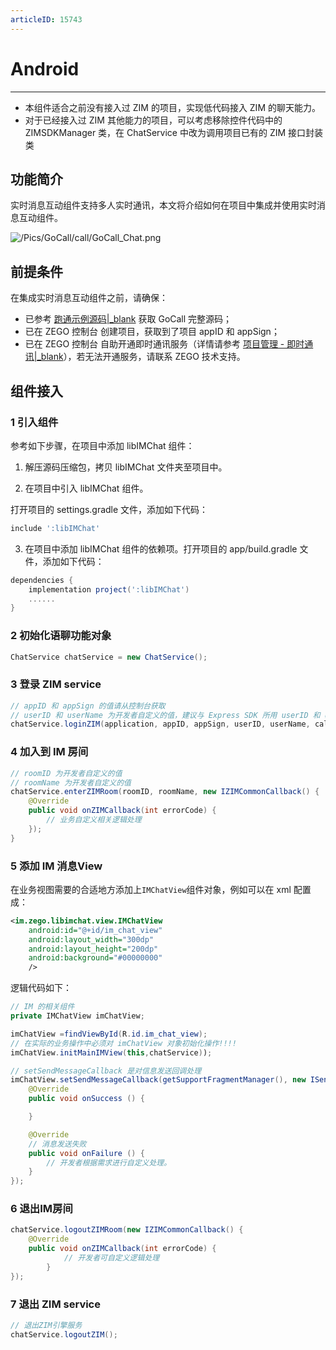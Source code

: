 ```yaml
---
articleID: 15743
---
```

# Android

---

<div class="mk-hint">


- 本组件适合之前没有接入过 ZIM 的项目，实现低代码接入 ZIM 的聊天能力。
- 对于已经接入过 ZIM 其他能力的项目，可以考虑移除控件代码中的 ZIMSDKManager 类，在 ChatService 中改为调用项目已有的 ZIM 接口封装类

</div>


## 功能简介

实时消息互动组件支持多人实时通讯，本文将介绍如何在项目中集成并使用实时消息互动组件。

![/Pics/GoCall/call/GoCall_Chat.png](http://doc.oa.zego.im/Pics/GoCall/call/GoCall_Chat.png)

## 前提条件

在集成实时消息互动组件之前，请确保：

- 已参考 [跑通示例源码\|_blank](#15743) 获取 GoCall 完整源码；
- 已在 ZEGO 控制台 创建项目，获取到了项目 appID 和 appSign；
- 已在 ZEGO 控制台 自助开通即时通讯服务（详情请参考 [项目管理 - 即时通讯\|_blank](#14994)），若无法开通服务，请联系 ZEGO 技术支持。

## 组件接入

### 1 引入组件

参考如下步骤，在项目中添加 libIMChat 组件：

1. 解压源码压缩包，拷贝 libIMChat 文件夹至项目中。

2. 在项目中引入 libIMChat 组件。

打开项目的 settings.gradle 文件，添加如下代码：

```gradle
include ':libIMChat'
```

3. 在项目中添加 libIMChat 组件的依赖项。打开项目的 app/build.gradle 文件，添加如下代码：

```gradle
dependencies {
    implementation project(':libIMChat')
    ......
}
```

### 2 初始化语聊功能对象

```java
ChatService chatService = new ChatService();
```

### 3 登录 ZIM service

```java
// appID 和 appSign 的值请从控制台获取
// userID 和 userName 为开发者自定义的值，建议与 Express SDK 所用 userID 和 userName 保持一致
chatService.loginZIM(application, appID, appSign, userID, userName, callback);
```

### 4 加入到 IM 房间

```java
// roomID 为开发者自定义的值
// roomName 为开发者自定义的值
chatService.enterZIMRoom(roomID, roomName, new IZIMCommonCallback() {
    @Override
    public void onZIMCallback(int errorCode) {
        // 业务自定义相关逻辑处理
    });
}
```

### 5 添加 IM 消息View


在业务视图需要的合适地方添加上`IMChatView`组件对象，例如可以在 xml 配置成：

```xml
<im.zego.libimchat.view.IMChatView
    android:id="@+id/im_chat_view"
    android:layout_width="300dp"
    android:layout_height="200dp"
    android:background="#00000000"
    />
```

逻辑代码如下：
```java
// IM 的相关组件
private IMChatView imChatView;

imChatView =findViewById(R.id.im_chat_view);
// 在实际的业务操作中必须对 imChatView 对象初始化操作!!!!
imChatView.initMainIMView(this,chatService));

// setSendMessageCallback 是对信息发送回调处理
imChatView.setSendMessageCallback(getSupportFragmentManager(), new ISendMessageCallback() {
    @Override
    public void onSuccess () {

    }

    @Override
    // 消息发送失败
    public void onFailure () {
        // 开发者根据需求进行自定义处理。
    }
});
```

### 6 退出IM房间

```java
chatService.logoutZIMRoom(new IZIMCommonCallback() {
    @Override
    public void onZIMCallback(int errorCode) {
            // 开发者可自定义逻辑处理
        }
});
```

### 7 退出 ZIM service

```java
// 退出ZIM引擎服务
chatService.logoutZIM();
```
